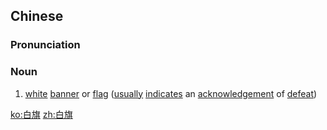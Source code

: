 ==Chinese==
{{zh-forms}}

===Pronunciation===
{{zh-pron
|m=báiqí
|mn=pe̍h-kî
|cat=n
}}

===Noun===
{{zh-noun}}

# [[white]] [[banner]] or [[flag]] ([[usually]] [[indicate]]s an [[acknowledgement]] of [[defeat]])

[[ko:白旗]]
[[zh:白旗]]